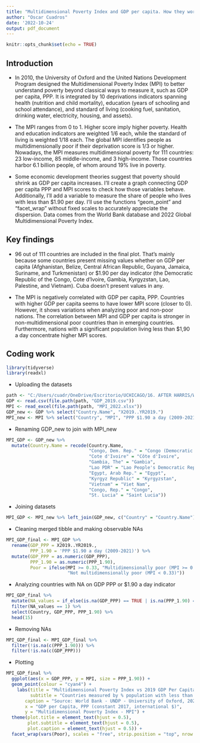```yaml
---
title: "Multidimensional Poverty Index and GDP per capita. How they work together?"
author: "Oscar Cuadros"
date: '2022-10-24'
output: pdf_document
---
```


```r
knitr::opts_chunk$set(echo = TRUE)
```

## Introduction

+ In 2010, the University of Oxford and the United Nations Development Program designed the Multidimensional Poverty Index (MPI) to better understand poverty beyond classical ways to measure it, such as GDP per capita, PPP.  It is integrated by 10 deprivations indicators spanning health (nutrition and child mortality), education (years of schooling and school attendance), and standard of living (cooking fuel, sanitation, drinking water, electricity, housing, and assets). 

+ The MPI ranges from 0 to 1. Higher score imply higher poverty.  Health and education indicators are weighted 1/6 each, while the standard of living is weighted 1/18 each.  The global MPI identifies people as multidimensionally poor if their deprivation score is 1/3 or higher.  Nowadays, the MPI measures multidimensional poverty for 111 countries: 23 low-income, 85 middle-income, and 3 high-income.  Those countries harbor 6.1 billion people, of whom around 19% live in poverty. 

+ Some economic development theories suggest that poverty should shrink as GDP per capita increases.  I’ll create a graph connecting GDP per capita PPP and MPI scores to check how those variables behave.  Additionally, I’ll add a variable to measure the share of people who lives with less than $1.90 per day. I'll use the functions "geom_point" and "facet_wrap" without fixed scales to accurately appreciate the dispersion. Data comes from the World Bank database and 2022 Global Multidimensional Poverty Index. 

## Key findings

+ 96 out of 111 countries are included in the final plot.  That’s mainly because some countries present missing values whether on GDP per capita (Afghanistan, Belize, Central African Republic, Guyana, Jamaica, Suriname, and Turkmenistan) or $1.90 per day indicator (the Democratic Republic of the Congo, Cote d’Ivoire, Gambia, Kyrgyzstan, Lao, Palestine, and Vietnam).  Cuba doesn’t present values in any. 

+ The MPI is negatively correlated with GDP per capita, PPP.  Countries with higher GDP per capita seems to have lower MPI score (closer to 0). However, it shows variations when analyzing poor and non-poor nations.  The correlation between MPI and GDP per capita is stronger in non-multidimensional poor countries than in emerging countries.  Furthermore, nations with a significant population living less than $1,90 a day concentrate higher MPI scores.

\newpage

## Coding work

```r
library(tidyverse)
library(readxl)
```

+ Uploading the datasets 

```r
path <- "C:/Users/cuadr/OneDrive/Escritorio/UCHICAGO/16. AFTER HARRIS/World Bank RA/RMarkdown-and-plots"
GDP <- read.csv(file.path(path, "GDP_2019.csv"))
MPI <- read_excel(file.path(path, "MPI_2022.xlsx"))
GDP_new <- GDP %>% select("Country.Name", "X2019..YR2019.")
MPI_new <- MPI %>% select("Country", "MPI", "PPP $1.90 a day (2009-2021)", "Survey period")
```

+ Renaming GDP_new to join with MPI_new

```r
MPI_GDP <- GDP_new %>%
  mutate(Country.Name = recode(Country.Name, 
                               "Congo, Dem. Rep." = "Congo (Democratic Republic of the)",
                               "Cote d'Ivoire" = "Côte d'Ivoire",
                               "Gambia, The" = "Gambia",
                               "Lao PDR" = "Lao People's Democratic Republic",
                               "Egypt, Arab Rep." = "Egypt",
                               "Kyrgyz Republic" = "Kyrgyzstan",
                               "Vietnam" = "Viet Nam",
                               "Congo, Rep." = "Congo",
                               "St. Lucia" = "Saint Lucia"))
```

+ Joining datasets

```r
MPI_GDP <- MPI_new %>% left_join(GDP_new, c("Country" = "Country.Name"))
```

+ Cleaning merged tibble and making observable NAs

```r
MPI_GDP_final <- MPI_GDP %>% 
  rename(GDP_PPP = X2019..YR2019.,
         PPP_1.90 = 'PPP $1.90 a day (2009-2021)') %>%
  mutate(GDP_PPP = as.numeric(GDP_PPP),
         PPP_1.90 = as.numeric(PPP_1.90),
         Poor = ifelse(MPI >= 0.33, "Multidimensionally poor (MPI >= 0.33)", 
                       "Not multidimensionally poor (MPI < 0.33)")) 
```

+ Analyzing countries with NA on GDP PPP or $1.90 a day indicator

```r
MPI_GDP_final %>% 
  mutate(NA_values = if_else(is.na(GDP_PPP) == TRUE | is.na(PPP_1.90) == TRUE, 1, 0)) %>%
  filter(NA_values == 1) %>%
  select(Country, GDP_PPP, PPP_1.90) %>%
  head(15)
```

+ Removing NAs  

```r
MPI_GDP_final <- MPI_GDP_final %>%
  filter(!is.na(c(PPP_1.90))) %>%
  filter(!is.na(c(GDP_PPP)))
```

+ Plotting

```r
MPI_GDP_final %>%
  ggplot(aes(x = GDP_PPP, y = MPI, size = PPP_1.90)) +
  geom_point(colour = "cyan4") +
    labs(title = "Multidimensional Poverty Index vs 2019 GDP Per Capita, PPP",
         subtitle = "Countries measured by % population with less than $1.90 per day",
       caption = "Source: World Bank - UNDP - University of Oxford, 2022",
       x = "GDP per Capita, PPP (constant 2017, international $)",
       y = "Multidimensional Poverty Index - MPI") +
  theme(plot.title = element_text(hjust = 0.5),
        plot.subtitle = element_text(hjust = 0.5),
        plot.caption = element_text(hjust = 0.5)) +
  facet_wrap(vars(Poor), scales = "free", strip.position = "top", nrow = 2)
```

